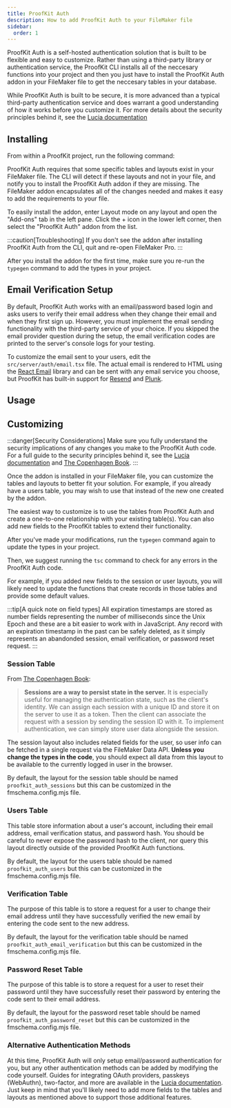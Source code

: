 ```yaml
---
title: ProofKit Auth
description: How to add ProofKit Auth to your FileMaker file
sidebar:
  order: 1
---
```



ProofKit Auth is a self-hosted authentication solution that is built to be flexible and easy to customize. Rather than using a third-party library or authentication service, the ProofKit CLI installs all of the neccesary functions into your project and then you just have to install the ProofKit Auth addon in your FileMaker file to get the neccesary tables in your database.

While ProofKit Auth is built to be secure, it is more advanced than a typical third-party authentication service and does warrant a good understanding of how it works before you customize it. For more details about the security principles behind it, see the [Lucia documentation](https://lucia-auth.com/)

## Installing

From within a ProofKit project, run the following command:

<CliCommand command="proofkit add auth --type=proofkit" frame="none" />

ProofKit Auth requires that some specific tables and layouts exist in your FileMaker file. The CLI will detect if these layouts and not in your file, and notify you to install the ProofKit Auth addon if they are missing. The FileMaker addon encapsulates all of the changes needed and makes it easy to add the requirements to your file.

To easily install the addon, enter Layout mode on any layout and open the "Add-ons" tab in the left pane. Click the + icon in the lower left corner, then select the "ProofKit Auth" addon from the list.

:::caution[Troubleshooting]
If you don't see the addon after installing ProofKit Auth from the CLI, quit and re-open FileMaker Pro.
:::

After you install the addon for the first time, make sure you re-run the `typegen` command to add the types in your project.

<CliCommand command="typegen" frame="none" />

## Email Verification Setup

By default, ProofKit Auth works with an email/password based login and asks users to verify their email address when they change their email and when they first sign up. However, you must implement the email sending functionality with the third-party service of your choice. If you skipped the email provider question during the setup, the email verification codes are printed to the server's console logs for your testing.

To customize the email sent to your users, edit the `src/server/auth/email.tsx` file. The actual email is rendered to HTML using the [React Email](https://react.email/docs/introduction) library and can be sent with any email service you choose, but ProofKit has built-in support for [Resend](https://resend.com/) and [Plunk](https://www.useplunk.com/).

## Usage

## Customizing

:::danger[Security Considerations]
Make sure you fully understand the security implications of any changes you make to the ProofKit Auth code. For a full guide to the security principles behind it, see the [Lucia documentation](https://lucia-auth.com/) and [The Copenhagen Book](https://thecopenhagenbook.com/).
:::

Once the addon is installed in your FileMaker file, you can customize the tables and layouts to better fit your solution. For example, if you already have a users table, you may wish to use that instead of the new one created by the addon.

The easiest way to customize is to use the tables from ProofKit Auth and create a one-to-one relationship with your existing table(s). You can also add new fields to the ProofKit tables to extend their functionality.

After you've made your modifications, run the `typegen` command again to update the types in your project.

<CliCommand command="typegen" frame="none" />

Then, we suggest running the `tsc` command to check for any errors in the ProofKit Auth code.

<CliCommand command="tsc" frame="none" />

For example, if you added new fields to the session or user layouts, you will likely need to update the functions that create records in those tables and provide some default values.

:::tip[A quick note on field types]
All expiration timestamps are stored as number fields representing the number of milliseconds since the Unix Epoch and these are a bit easier to work with in JavaScript. Any record with an expiration timestamp in the past can be safely deleted, as it simply represents an abandonded session, email verification, or password reset request.
:::

### Session Table

From [The Copenhagen Book](https://thecopenhagenbook.com/sessions):

> **Sessions are a way to persist state in the server.** It is especially useful for managing the authentication state, such as the client's identity. We can assign each session with a unique ID and store it on the server to use it as a token. Then the client can associate the request with a session by sending the session ID with it. To implement authentication, we can simply store user data alongside the session.

The session layout also includes related fields for the user, so user info can be fetched in a single request via the FileMaker Data API. **Unless you change the types in the code**, you should expect all data from this layout to be available to the currently logged in user in the browser.

By default, the layout for the session table should be named `proofkit_auth_sessions` but this can be customized in the fmschema.config.mjs file.

### Users Table

This table store information about a user's account, including their email address, email verification status, and password hash. You should be careful to never expose the password hash to the client, nor query this layout directly outside of the provided ProofKit Auth functions.

By default, the layout for the users table should be named `proofkit_auth_users` but this can be customized in the fmschema.config.mjs file.

### Verification Table

The purpose of this table is to store a request for a user to change their email address until they have successfully verified the new email by entering the code sent to the new address.

By default, the layout for the verification table should be named `proofkit_auth_email_verification` but this can be customized in the fmschema.config.mjs file.

### Password Reset Table

The purpose of this table is to store a request for a user to reset their password until they have successfully reset their password by entering the code sent to their email address.

By default, the layout for the password reset table should be named `proofkit_auth_password_reset` but this can be customized in the fmschema.config.mjs file.

### Alternative Authentication Methods

At this time, ProofKit Auth will only setup email/password authentication for you, but any other authentication methods can be added by modifying the code yourself. Guides for integrating OAuth providers, passkeys (WebAuthn), two-factor, and more are available in the [Lucia documentation](https://lucia-auth.com/). Just keep in mind that you'll likely need to add more fields to the tables and layouts as mentioned above to support those additional features.
